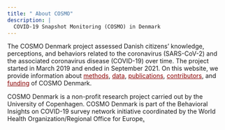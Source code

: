 ```yaml
---
title: " About COSMO"
description: |
  COVID-19 Snapshot Monitoring (COSMO) in Denmark
---
```


The COSMO Denmark project assessed Danish citizens' knowledge, perceptions, and behaviors related to the coronavirus (SARS-CoV-2) and the associated coronavirus disease (COVID-19) over time. The project started in March 2019 and ended in September 2021. On this website, we provide information about [methods](method.html){style="color: darkred;"}, [data](data.html){style="color: darkred;"}, [publications](publications.html){style="color: darkred;"}, [contributors](contributors.html){style="color: darkred;"}, and [funding](funding.html){style="color: darkred;"} of COSMO Denmark.

COSMO Denmark is a non-profit research project carried out by the University of Copenhagen. COSMO Denmark is part of the [Behavioral Insights on COVID-19 survey network initiative coordinated by the World Health Organization/Regional Office for Europe](https://www.who.int/europe/tools-and-toolkits/who-tool-for-behavioural-insights-on-covid-19){style="text-decoration: none;"}[.]{.underline}


